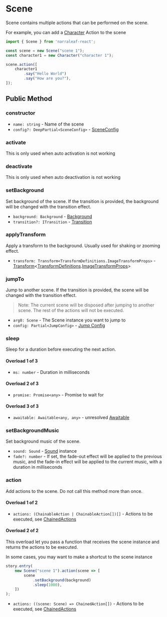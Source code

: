 
# Scene

Scene contains multiple actions that can be performed on the scene. 

For example, you can add a [Character](./character) Action to the scene

```ts
import { Scene } from 'narraleaf-react';

const scene = new Scene("scene 1");
const character1 = new Character("character 1");

scene.action([
    character1
        .say("Hello World")
        .say("How are you?"),
]);
```

## Public Method

### constructor

- `name: string` - Name of the scene
- `config?: DeepPartial<SceneConfig>` - [SceneConfig](../types/SceneConfig)

### activate

This is only used when auto activation is not working

### deactivate

This is only used when auto deactivation is not working

### setBackground

Set background of the scene. If the transition is provided, the background will be changed with the transition effect.

- `background: Background` - [Background](../types/Background)
- `transition?: ITransition` - [Transition](../types/ITransition)

### applyTransform

Apply a transform to the background. Usually used for shaking or zooming effect.

- `transform: Transform<TransformDefinitions.ImageTransformProps>` - [Transform](../animation/transform)\<[TransformDefinitions](../types/TransformDefinitions).[ImageTransformProps](../types/TransformDefinitions#ImageTransformProps)\>

### jumpTo

Jump to another scene. If the transition is provided, the scene will be changed with the transition effect.

> Note: The current scene will be disposed after jumping to another scene. The rest of the actions will not be executed.

- `arg0: Scene` - The Scene instance you want to jump to
- `config: Partial<JumpConfig>` - [Jump Config](../types/JumpConfig)

### sleep

Sleep for a duration before executing the next action.

#### Overload 1 of 3

- `ms: number` - Duration in milliseconds

#### Overload 2 of 3

- `promise: Promise<any>` - Promise to wait for

#### Overload 3 of 3

- `awaitable: Awaitable<any, any>` - unresolved [Awaitable](../types/Awaitable)

### setBackgroundMusic

Set background music of the scene.

- `sound: Sound` - [Sound](./sound) instance
- `fade?: number` - If set, the fade-out effect will be applied to the previous music, and the fade-in effect will be applied to the current music, with a duration in milliseconds

### action

Add actions to the scene. Do not call this method more than once.

#### Overload 1 of 2

- `actions: (ChainableAction | ChainableAction[])[]` - Actions to be executed, see [ChainedActions](../types/ChainedActions)

#### Overload 2 of 2

This overload let you pass a function that receives the scene instance and returns the actions to be executed.

In some cases, you may want to make a shortcut to the scene instance

```ts
story.entry(
    new Scene("scene 1").action(scene => [
        scene
            .setBackground(background)
            .sleep(1000),
    ])
);
```

- `actions: ((scene: Scene) => ChainedAction[])` - Actions to be executed, see [ChainedActions](../types/ChainedActions)

